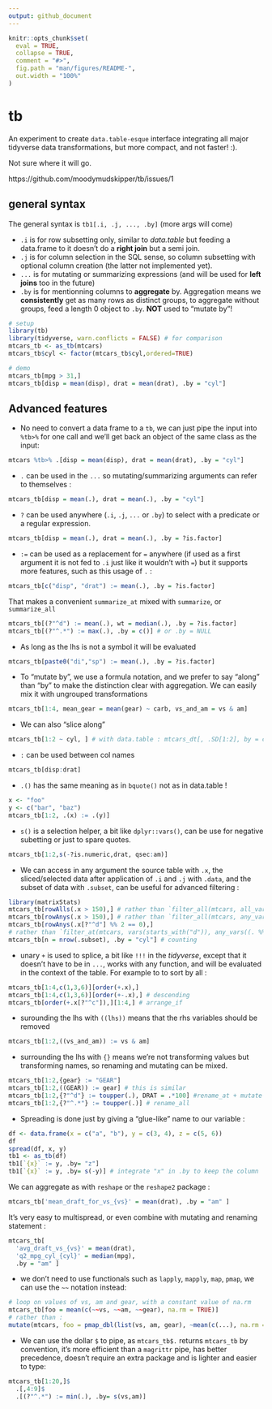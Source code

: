 ```yaml
---
output: github_document
---
```


<!-- README.md is generated from README.Rmd. Please edit that file -->

```r
knitr::opts_chunk$set(
  eval = TRUE,
  collapse = TRUE,
  comment = "#>",
  fig.path = "man/figures/README-",
  out.width = "100%"
)
```

# tb

An experiment to create `data.table-esque` interface integrating all major
tidyverse data transformations, but more compact, and not faster! :).

Not sure where it will go.

https://github.com/moodymudskipper/tb/issues/1

## general syntax

The general syntax is `tb1[.i, .j, ..., .by]` (more args will come)

* `.i` is for row subsetting only, similar to *data.table* but feeding 
a data.frame to it doesn't do a **right join** but a semi join.
* `.j` is for column selection in the SQL sense, so column subsetting with 
optional column creation (the latter not implemented yet).
* `...` is for mutating or summarizing expressions (and will be used for 
**left joins** too in the future)
* `.by` is for mentionning columns to **aggregate** by. Aggregation means we
**consistently** get as many rows as distinct groups, to aggregate without groups, feed a length 0 object to `.by`. **NOT** used to "mutate by"!

```r
# setup
library(tb)
library(tidyverse, warn.conflicts = FALSE) # for comparison
mtcars_tb <- as_tb(mtcars)
mtcars_tb$cyl <- factor(mtcars_tb$cyl,ordered=TRUE)
```

```r
# demo
mtcars_tb[mpg > 31,]
mtcars_tb[disp = mean(disp), drat = mean(drat), .by = "cyl"]
```


## Advanced features

* No need to convert a data frame to a `tb`, we can just pipe the input into
`%tb>%` for one call and we'll get back an object of the same class as the input:

```r
mtcars %tb>% .[disp = mean(disp), drat = mean(drat), .by = "cyl"]
```

* `.` can be used in the `...` so mutating/summarizing arguments can refer to themselves :

```r
mtcars_tb[disp = mean(.), drat = mean(.), .by = "cyl"]
```

* `?` can be used anywhere (`.i`, `.j`, `...` or `.by`) to select with a 
predicate or a regular expression.

```r
mtcars_tb[disp = mean(.), drat = mean(.), .by = ?is.factor]
```

* `:=` can be used as a replacement for `=` anywhere (if used as a first argument
it is not fed to `.i` just like it wouldn't with `=`) but it supports more features,
such as this usage of `.` :

```r
mtcars_tb[c("disp", "drat") := mean(.), .by = ?is.factor]
```

That makes a convenient `summarize_at` mixed with `summarize`, or `summarize_all`

```r
mtcars_tb[(?"^d") := mean(.), wt = median(.), .by = ?is.factor]
mtcars_tb[(?"^.*") := max(.), .by = c()] # or .by = NULL
```

* As long as the lhs is not a symbol it will be evaluated

```r
mtcars_tb[paste0("di","sp") := mean(.), .by = ?is.factor]
```

* To "mutate by", we use a formula notation, and we prefer to say "along" than
"by" to make the distinction clear with aggregation. We can easily mix it with
ungrouped transformations

```r
mtcars_tb[1:4, mean_gear = mean(gear) ~ carb, vs_and_am = vs & am]
```

* We can also "slice along"

```r
mtcars_tb[1:2 ~ cyl, ] # with data.table : mtcars_dt[, .SD[1:2], by = cyl]
```

* `:` can be used between col names

```r
mtcars_tb[disp:drat]
```

* `.()` has the same meaning as in `bquote()` not as in data.table !

```r
x <- "foo"
y <- c("bar", "baz")
mtcars_tb[1:2, .(x) := .(y)]
```

* `s()` is a selection helper, a bit like `dplyr::vars()`, can be use for
negative subetting or just to spare quotes. 

```r
mtcars_tb[1:2,s(-?is.numeric,drat, qsec:am)]
```

* We can access in any argument the source table with `.x`, the sliced/selected
data after application of `.i` and `.j` with `.data`, and the subset of data
with `.subset`, can be useful for advanced filtering :

```r
library(matrixStats)
mtcars_tb[rowAlls(.x > 150),] # rather than `filter_all(mtcars, all_vars(. > 150))`
mtcars_tb[rowAnys(.x > 150),] # rather than `filter_all(mtcars, any_vars(. > 150))`
mtcars_tb[rowAnys(.x[?"^d"] %% 2 == 0),]
# rather than `filter_at(mtcars, vars(starts_with("d")), any_vars((. %% 2) == 0))`
mtcars_tb[n = nrow(.subset), .by = "cyl"] # counting
```

* unary `+` is used to splice, a bit like `!!!` in the *tidyverse*, except
that it doesn't have to be in `...`, works with any function, and will be 
evaluated in the context of the table. For example to to sort by all :

```r
mtcars_tb[1:4,c(1,3,6)][order(+.x),]
mtcars_tb[1:4,c(1,3,6)][order(+-.x),] # descending
mtcars_tb[order(+.x[?"^c"]),][1:4,] # arrange_if
```

* surounding the lhs with `((lhs))` means that the rhs variables should be removed

```r
mtcars_tb[1:2,((vs_and_am)) := vs & am]
```

* surrounding the lhs with `{}` means we're not transforming values but transforming names, so renaming and mutating can be mixed.

```r
mtcars_tb[1:2,{gear} := "GEAR"]
mtcars_tb[1:2,((GEAR)) := gear] # this is similar
mtcars_tb[1:2,{?"^d"} := toupper(.), DRAT = .*100] #rename_at + mutate
mtcars_tb[1:2,{?"^.*"} := toupper(.)] # rename_all
```

* Spreading is done just by giving a "glue-like" name to our variable :

```r
df <- data.frame(x = c("a", "b"), y = c(3, 4), z = c(5, 6))
df
spread(df, x, y)
tb1 <- as_tb(df)
tb1[`{x}` := y, .by= "z"]
tb1[`{x}` := y, .by= s(-y)] # integrate "x" in .by to keep the column
```

We can aggregate as with `reshape` or the `reshape2` package :

```r
mtcars_tb['mean_draft_for_vs_{vs}' = mean(drat), .by = "am" ]
```

It's very easy to multispread, or even combine with mutating and renaming
statement :

```r
mtcars_tb[
  'avg_draft_vs_{vs}' = mean(drat),
  'q2_mpg_cyl_{cyl}' = median(mpg),
  .by = "am" ]
```

* we don't need to use functionals such as `lapply`, `mapply`, `map`, `pmap`, 
we can use the `~~` notation instead:

```r
# loop on values of vs, am and gear, with a constant value of na.rm
mtcars_tb[foo = mean(c(~~vs, ~~am, ~~gear), na.rm = TRUE)]
# rather than : 
mutate(mtcars, foo = pmap_dbl(list(vs, am, gear), ~mean(c(...), na.rm = TRUE)))

```

* We can use the dollar `$` to pipe, as `mtcars_tb$.` returns `mtcars_tb` by
convention, it's more efficient than a `magrittr` pipe, has better precedence,
doesn't require an extra package and is lighter and easier to type: 

```r
mtcars_tb[1:20,]$
  .[,4:9]$
  .[(?"^.*") := min(.), .by= s(vs,am)]
```

